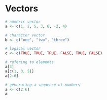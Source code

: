 # Vectors

```{r}
# numeric vector
a <- c(1, 2, 5, 3, 6, -2, 4)

# character vector
b <- c("one", "two", "three")

# logical vector
c <- c(TRUE, TRUE, TRUE, FALSE, TRUE, FALSE)

# refering to elements
a[3]
a[c(1, 3, 5)]
a[2:6]

# generating a sequence of numbers
a <- c(2:6)
a
```
